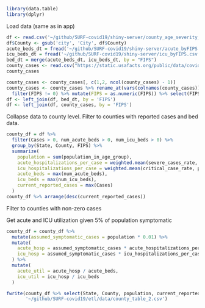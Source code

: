 
```r
library(data.table)
library(dplyr)
```

Load data (same as in app)
```r
df <- read.csv('~/github/SURF-covid19/shiny-server/county_age_severity_rates_v6.csv', stringsAsFactors = FALSE)
df$County <- gsub('city', 'City', df$County)
acute_beds_dt = fread('~/github/SURF-covid19/shiny-server/acute_byFIPS.csv')
icu_beds_dt = fread('~/github/SURF-covid19/shiny-server/icu_byFIPS.csv')
bed_dt = merge(acute_beds_dt, icu_beds_dt, by = "FIPS")
county_cases <- read.csv("https://static.usafacts.org/public/data/covid-19/covid_confirmed_usafacts.csv")
county_cases

county_cases <- county_cases[, c(1,2, ncol(county_cases) - 1)]
county_cases <- county_cases %>% rename_at(vars(colnames(county_cases)), ~ c("FIPS", 'County', 'Cases')) %>% 
  filter(FIPS != 0) %>% mutate(FIPS = as.numeric(FIPS)) %>% select(FIPS, Cases)
df <- left_join(df, bed_dt, by = 'FIPS')
df <- left_join(df, county_cases, by = 'FIPS')
```

Collapse data to county level. Filter to counties with reported cases and bed data.
```r
county_df = df %>%
  filter(Cases > 0, num_acute_beds > 0, num_icu_beds > 0) %>%
  group_by(State, County, FIPS) %>%
  summarize(
    population = sum(population_in_age_group),
    acute_hospitalizations_per_case = weighted.mean(severe_cases_rate, population_in_age_group),
    icu_hospitalizations_per_case = weighted.mean(critical_case_rate, population_in_age_group),
    acute_beds = max(num_acute_beds),
    icu_beds = max(num_icu_beds),
    current_reported_cases = max(Cases)
  )
county_df %>% arrange(desc(current_reported_cases))
```

Filter to counties with non-zero cases

Get acute and ICU utilization given 5% of population symptomatic 
```r
county_df = county_df %>%
  mutate(assumed_symptomatic_cases = population * 0.01) %>%
  mutate(
    acute_hosp = assumed_symptomatic_cases * acute_hospitalizations_per_case,
    icu_hosp = assumed_symptomatic_cases * icu_hospitalizations_per_case
  ) %>%
  mutate(
    acute_util = acute_hosp / acute_beds,
    icu_util = icu_hosp / icu_beds
  )
```

```r
fwrite(county_df %>% select(State, County, population, current_reported_cases, acute_beds, icu_beds, acute_util, icu_util), 
       '~/github/SURF-covid19/etl/data/county_table_2.csv')
```

